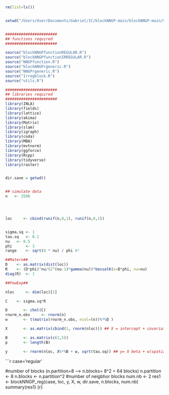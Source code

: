 ```r
rm(list=ls())


setwd("/Users/User/Documents/Gabriel/IC/blockNNGP-main/blockNNGP-main/SimulationStudy/Gaussian_example/")


#######################
## functions required
####################### 

source("blockNNGPfunctionREGULAR.R")
source("blockNNGPfunctionIRREGULAR.R")
source("NNGPfunction.R")
source("blockNNGPrgeneric.R")
source("NNGPrgeneric.R")
source("Irregblock.R")
source("utils.R")

#######################
## libraries required
####################### 
library(INLA)
library(fields)
library(lattice)
library(akima) 
library(Matrix)
library(slam)
library(igraph)
library(coda)
library(MBA)
library(mvtnorm)
library(ggforce)
library(Rcpp)
library(tidyverse)
library(raster)


dir.save = getwd()


## simulate data
n 	<- 2500




loc 	<- cbind(runif(n,0,1), runif(n,0,1))


sigma.sq <- 1
tau.sq	 <- 0.1
nu 	 <- 0.5
phi 	 <- 3
range    <- sqrt(8 * nu) / phi #!
```

```r
##Matern##
D 	 <- as.matrix(dist(loc))
R 	 <- (D*phi)^nu/(2^(nu-1)*gamma(nu))*besselK(x=D*phi, nu=nu)
diag(R)  <- 1
```

```r
##PowExp##


```

```r
nloc 	 <- dim(loc)[1]

C 	 <- sigma.sq*R

D 	 	<- chol(C)
rnorm_n.obs 	<- rnorm(n)
w 		<- t(matrix(rnorm_n.obs, ncol=(n))%*%D )

X 		<- as.matrix(cbind(1, rnorm(nloc))) ## X = intercept + covariate

B 		<- as.matrix(c(1,5))
p 		<- length(B)

y 		<- rnorm(nloc, X%*%B + w, sqrt(tau.sq)) ## y= X beta + w(spatial) + nugget

```

```r
case='regular'


#number of blocks (n.partition=8 ---> n.blocks= 8^2 = 64 blocks)
n.partition 	<- 8
n.blocks    	<- n.partition^2
#number of neigbhor blocks
num.nb 	<- 2
res1 	 	<- blockNNGP_reg(case, loc,  y, X, w,  dir.save, n.blocks, num.nb)
summary(res1)
{r}
